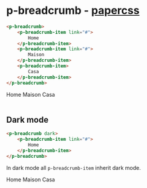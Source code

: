 
<Meta title="Components/Breadcrumb" />

# p-breadcrumb - [papercss](https://www.getpapercss.com/docs/components/breadcrumb/)

```html
<p-breadcrumb>
    <p-breadcrumb-item link="#">
        Home
    </p-breadcrumb-item>
    <p-breadcrumb-item link="#">
        Maison
    </p-breadcrumb-item>
    <p-breadcrumb-item>
        Casa
    </p-breadcrumb-item>
</p-breadcrumb>
```

<p-breadcrumb>
    <p-breadcrumb-item link="#">
        <span>Home</span>
    </p-breadcrumb-item>
    <p-breadcrumb-item link="#">
        <span>Maison</span>
    </p-breadcrumb-item>
    <p-breadcrumb-item>
        <span>Casa</span>
    </p-breadcrumb-item>
</p-breadcrumb>

<br />
<br />

## Dark mode

```html
<p-breadcrumb dark>
    <p-breadcrumb-item link="#">
        Home
    </p-breadcrumb-item>
</p-breadcrumb>
```

In dark mode all `p-breadcrumb-item` inherit dark mode.

<div style={{padding: '10px', boxSizing: "border-box", width: "100%", background: "#41403e"}}>
    <p-breadcrumb dark>
        <p-breadcrumb-item link="#">
            <span>Home</span>
        </p-breadcrumb-item>
        <p-breadcrumb-item link="#">
            <span>Maison</span>
        </p-breadcrumb-item>
        <p-breadcrumb-item>
            <span>Casa</span>
        </p-breadcrumb-item>
    </p-breadcrumb>
</div>
